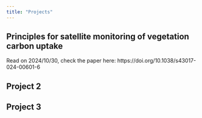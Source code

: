 ```yaml
---
title: "Projects"
---
```


## Principles for satellite monitoring of vegetation carbon uptake 
Read on 2024/10/30, check the paper here: https://doi.org/10.1038/s43017-024-00601-6


## Project 2

## Project 3
